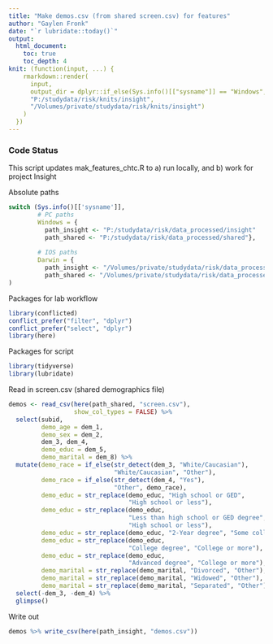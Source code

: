 ```yaml
---
title: "Make demos.csv (from shared screen.csv) for features"
author: "Gaylen Fronk"
date: "`r lubridate::today()`"
output: 
  html_document:
    toc: true 
    toc_depth: 4
knit: (function(input, ...) {
    rmarkdown::render(
      input,
      output_dir = dplyr::if_else(Sys.info()[["sysname"]] == "Windows",
      "P:/studydata/risk/knits/insight", 
      "/Volumes/private/studydata/risk/knits/insight")
    )
  })
---
```


### Code Status

This script updates mak_features_chtc.R to a) run locally, and b) work for project Insight

Absolute paths
```r
switch (Sys.info()[['sysname']],
        # PC paths
        Windows = {
          path_insight <- "P:/studydata/risk/data_processed/insight"
          path_shared <- "P:/studydata/risk/data_processed/shared"},
        
        # IOS paths
        Darwin = {
          path_insight <- "/Volumes/private/studydata/risk/data_processed/insight"
          path_shared <- "/Volumes/private/studydata/risk/data_processed/shared"}
)
```

Packages for lab workflow 
```r
library(conflicted) 
conflict_prefer("filter", "dplyr")
conflict_prefer("select", "dplyr")
library(here) 
```

Packages for script
```r
library(tidyverse)
library(lubridate)
```

Read in screen.csv (shared demographics file)
```r
demos <- read_csv(here(path_shared, "screen.csv"),
                  show_col_types = FALSE) %>% 
  select(subid,
         demo_age = dem_1,
         demo_sex = dem_2,
         dem_3, dem_4,
         demo_educ = dem_5,
         demo_marital = dem_8) %>% 
  mutate(demo_race = if_else(str_detect(dem_3, "White/Caucasian"), 
                             "White/Caucasian", "Other"),
         demo_race = if_else(str_detect(dem_4, "Yes"), 
                             "Other", demo_race),
         demo_educ = str_replace(demo_educ, "High school or GED", 
                                 "High school or less"),
         demo_educ = str_replace(demo_educ, 
                                 "Less than high school or GED degree", 
                                 "High school or less"),
         demo_educ = str_replace(demo_educ, "2-Year degree", "Some college"),
         demo_educ = str_replace(demo_educ, 
                                 "College degree", "College or more"),
         demo_educ = str_replace(demo_educ, 
                                 "Advanced degree", "College or more"),
         demo_marital = str_replace(demo_marital, "Divorced", "Other"),
         demo_marital = str_replace(demo_marital, "Widowed", "Other"),
         demo_marital = str_replace(demo_marital, "Separated", "Other")) %>% 
  select(-dem_3, -dem_4) %>% 
  glimpse()
```

Write out
```r
demos %>% write_csv(here(path_insight, "demos.csv"))
```

